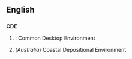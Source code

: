 ==English==
==={{Initialism}}===
'''CDE'''

#{{computing}}: Common Desktop Environment
#(''Australia'') Coastal Depositional Environment